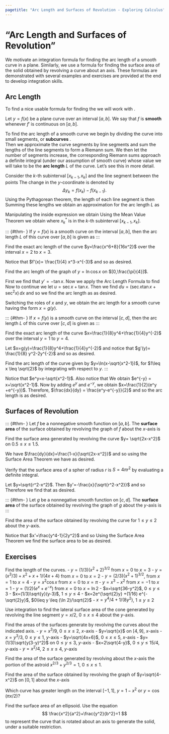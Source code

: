 ```yaml
---
pagetitle: "Arc Length and Surfaces of Revolution - Exploring Calculus"
---
```

# "Arc Length and Surfaces of Revolution"

We motivate an integration formula for finding the arc length of a smooth curve in a plane. Similarly, we use a formula for finding the surface area of the solid obtained by revolving a curve about an axis. These formulas are demonstrated with several examples and exercises are provided at the end to develop integration skills.

## Arc Length

To find a nice usable formula for finding the \emph{arc length of a curve} we will work with \emph{smooth curves}. 

::: {#def- } 
Let $y=f(x)$ be a plane curve over an interval $[a,b]$.
We say that $f$ is \index{smooth} **smooth**  whenever $f'$ is continuous on $[a,b]$. 
::: 

To  find the arc length of a smooth curve we begin by dividing the curve into small segments, or \index{subcurves} **subcurves** .  
Then we approximate the curve segments by line segments and sum the lengths of the line segments to form a Riemann sum. 
We then let the number of segments increase, the corresponding Riemann sums approach a definite integral (under our assumption of smooth curve) whose value we will take to be the \index{arc length} **arc length**  $L$ of the curve.
Let's see this in more detail. 

Consider the $k$-th subinterval $[x_{k-1}, x_k]$ and the line segment between the points
\begin{equation}
(x_{k-1}, f(x_{k-1}))
\qquad \text{and} \qquad 
(x_k, f(x_k)).
\end{equation}
The change in the $y$-coordinate is denoted by 
$$
\Delta y_k = f(x_k)-f(x_{k-1}).
$$
Using the Pythagorean theorem, the length of each line segment is then 
\begin{equation}
\label{pthm}
\sqrt{(\Delta x)^2+(\Delta y_k)^2} 
\qquad \text{ for $k=1,2, \ldots ,n$.}
\end{equation}
Summing these lengths we obtain an approximation for the arc length $L$ as 
\begin{equation}
\label{approx}
L\approx \sum_{k=1}^n \sqrt{(\Delta x)^2+(\Delta y_k)^2}. 
\end{equation}

\begin{figure}[H]
\centering
\includegraphics[width=250pt]{_includes/arc-length-and-surfaces-of-revolution-1.pdf}
\end{figure}

Manipulating the inside expression we obtain
\begin{equation}
L \approx \sum_{k=1}^n \sqrt{(\Delta x)^2\left(1+\left(\frac{\Delta y_k}{\Delta x}\right)^2\right)} 
= \sum_{k=1}^n \sqrt{1+\left(\frac{\Delta y_k}{\Delta x}\right)^2} \Delta x.
\end{equation}
Using the Mean Value Theorem we obtain
\begin{equation}
L \approx \sum_{k=1}^n \sqrt{1+ [f'(x_k^*)]^2} \Delta x
\end{equation}
where $x_k^*$ is in the $k$-th subinterval $[x_{k-1}, x_k]$.

::: {#thm- } \label{Arc Length}
If $y=f(x)$ is a smooth curve on the interval $[a,b]$, then the arc length $L$ of this curve over $[a,b]$ is given as 
\begin{equation}
\label{arclength}
L=\int_a^b \sqrt{1+[f'(x)]^2}\, dx.
\end{equation}
::: 

::: {#exm- } 
Find the exact arc length of the curve $y=\frac{x^6+8}{16x^2}$ over the interval $x=2$ to $x=3$.
::: 

::: {.solution }
Notice that $f'(x)= \frac{1}{4} x^3-x^{-3}$ and so 
\begin{align*}
L & = \int_2^3 \sqrt{1+ \left(\frac{1}{16} x^6-\frac{1}{2}+x^{-6}\right)} \, dx \\
& = \int_2^3 \sqrt{\left(\frac{1}{4}x^3+x^{-3}\right)^2} \, dx 
 = \int_2^3 \left(\frac{1}{4}x^3 + x^{-3}\right) \, dx = \frac{595}{144}.
\end{align*}
as desired.
::: 

::: {#exm- } 
Find the arc length of the graph of $y=\ln \cos x$ on $[0,\frac{\pi}{4}]$.
::: 

::: {.solution }
First we find that $y'=-\tan x$. 
Now we apply the Arc Length Formula to find
\begin{align*}
L & = \int_0^{\pi/4} \sqrt{1+(-\tan x)^2}\, dx
 = \int_0^{\pi/4} \sec x \, dx \\
& = \int_0^{\pi/4} \sec x \left(\frac{\sec x+\tan x}{\sec x+\tan x} \right) \, dx.
\end{align*}
Now to continue we let $u =\sec x+\tan x$. 
Then we find $du = (\sec x \tan x+\sec^2 x)\, dx$ and so we find the arc length as
\begin{align*}
L & = \int_1^{1+\sqrt{2}} \left(\frac{1}{u}\right) \, du = \ln (1+\sqrt{2})
\end{align*}
as desired.
::: 

Switching the roles of $x$ and $y$, we obtain the arc length for a smooth curve having the form $x=g(y)$. 

::: {#thm- } \label{Arc Length II}
If $x=f(y)$ is a smooth curve on the interval $[c,d]$, then the arc length $L$ of this curve over $[c,d]$ is given as 
\begin{equation}
L=\int_c^d \sqrt{1+[g'(y)]^2}\, dy.
\label{arclengtheq}
\end{equation}
::: 


::: {#exm- } 
Find the exact arc length of the curve $x=\frac{1}{8}y^4+\frac{1}{4}y^{-2}$ over the interval $y=1$ to $y=4$.
::: 

::: {.solution }
Let $x=g(y)=\frac{1}{8}y^4+\frac{1}{4}y^{-2}$ and notice that $g'(y)= \frac{1}{8} y^2-2y^{-2}$ and so 
\begin{align*}
L & = \int_1^4 \sqrt{1+\left(\frac{1}{4}y^6 -\frac{1}{2}+\frac{1}{4}y^{-6}\right)}\, dy \\
& = \int_1^4 \left(\frac{1}{2}y^3+\frac{1}{2} y^{-3}\right) \, dy
= \frac{2055}{64}
\end{align*}
as desired.
::: 

::: {#exm- } 
Find the arc length of the curve given by $y=\ln(x-\sqrt{x^2-1})$, for $1\leq x \leq \sqrt{2}$ by integrating wth respect to $y$. ::: 

::: {.solution }
Notice that $e^y=x-\sqrt{x^2-1}$. 
Also notice that 
\begin{equation}
e^{-y} = \frac{1}{x-\sqrt{x^2-1}} = \frac{1}{x-\sqrt{x^2-1}} \left(\frac{x+\sqrt{x^2-1}}{x+\sqrt{x^2-1}}\right)
\end{equation}
We obtain $e^{-y} = x+\sqrt{x^2-1}$.
Now by adding $e^y$ and $e^{-y}$, we obtain $x=\frac{1}{2}(e^y +e^{-y})$. 
Therefore, $\frac{dx}{dy} = \frac{e^y-e^{-y}}{2}$ and so the arc length is
\begin{align*}
L & = \int_{\ln(\sqrt{2}-1)}^0 \sqrt{1+\left(\frac{e^y-e^{-y}}{2}\right)^2}\, dy 
= \left.\left(\frac{e^y-e^{-y}}{2}\right)\right|^0_{\ln (\sqrt{2}-1)} = 1
\end{align*}
as desired. 
::: 


## Surfaces of Revolution

::: {#thm- } \label{Surface Area}
Let $f$ be a nonnegative smooth function on $[a,b]$. 
The \index{surface area} **surface area**  of the surface obtained by revolving the graph of $f$ about the $x$-axis is
\begin{equation}
S=2\pi \int_a^b f(x) \sqrt{1+[f'(x)]^2} \, dx.
\end{equation}
::: 

::: {#exm- } 
Find the surface area generated by revolving the curve $y= \sqrt{2x-x^2}$ on $0.5\leq x \leq 1.5$. 
::: 

::: {.solution }
We have $\frac{dy}{dx}=\frac{1-x}{\sqrt{2x-x^2}}$ and so using the Surface Area Theorem we have 
\begin{align*}
S & = \int_{0.5}^{1.5} 2\pi \sqrt{2x-x^2} \sqrt{1+\frac{(1-x)^2}{2x-x^2}}\, dx \\
& = 2\pi \int_{0.5}^{1.5}  \sqrt{2x-x^2} \left(\frac{\sqrt{2x-x^2+1-2x+x^2}}{\sqrt{2x-x^2}}\right) \, dx \\
& = 2\pi \int_{0.5}^{1.5} \, dx = 2\pi
\end{align*}
as desired. 
::: 

::: {#exm- } 
Verify that the surface area of a spher of radius $r$ is $S=4\pi r^2$ by evaluating a definite integral. 
::: 

::: {.solution }
Let $y=\sqrt{r^2-x^2}$. 
Then $y'=-\frac{x}{\sqrt{r^2-x^2}}$ and so 
\begin{equation}
1+(y')^2 = \frac{r}{r^2-x^2}. 
\end{equation}
Therefore we find that 
\begin{equation}
S = 2\pi \int_{-r}^r y \left(\frac{r}{\sqrt{r^2-x^2}}\right)\, dx = 2\pi r \int_{-r}^r \, dx = 4\pi r^2
\end{equation}
as desired. 
::: 


::: {#thm- } \label{Surface Area II}
Let $g$ be a nonnegative smooth function on $[c,d]$. 
The \index{surface area} **surface area**  of the surface obtained by revolving the graph of $g$ about the $y$-axis is
\begin{equation}
S=2\pi \int_c^d f(y) \sqrt{1+[g'(y)]^2} \, dy.
\end{equation}
::: 

::: {#exm- } 
Find the area of the surface obtained by revolving the curve 
\begin{equation}
x=\frac{1}{6} y^3+\frac{1}{2y}
\end{equation}
for $1\leq y \leq 2$ about the $y$-axis. 
::: 

::: {.solution }
Notice that $x'=\frac{y^4-1}{2y^2}$ and so 
\begin{equation}
1 +  (x')^2 = 1+\frac{(y^4-1)^2}{4y^4} = \frac{(y^4+1)^2}{4y^4}
\end{equation}
Using the Surface Area Theorem we find the surface area to be
\begin{align*}
S & = \pi \int_1^2 \left(\frac{y^3}{6}+\frac{1}{2y}\right)\left(y^2+\frac{1}{y^2}\right) \, dy \\
& = \pi \int_1^2 \left(\frac{y^5}{6}+\frac{2y}{3}+\frac{1}{2y^3}\right) \, dy = \frac{47\pi}{16}
\end{align*}
as desired.
::: 




## Exercises

::: {#exr- } 
Find the length of the curves. 
 - $y=(1/3)(x^2+2)^{3/2}$ from $x=0$ to $x=3$
- $y=(x^3/3)+x^2+x+1/(4x+4)$ from $x=0$ to $x=2$
- $y=(2/3) (x^2+1)^{3/2}$, from $x=1$ to $x=4$
- $y=x^2\cos x$ from $x=0$ to $x=\pi$
- $y=x^3-x^2$ from $x=-1$ to $x=1$
- $y=(1/2)(e^x + e^{-x})$ from $x=0$ to $x=\ln 2$
- $x=\sqrt{36-y^2}$, $0\leq y \leq 3$
- $x=(1/3)\sqrt{y}(y-3)$, $1\leq y \leq 4$
- $x=2e^{\sqrt{2}y} +(1/16) e^{-\sqrt{2}y}$, $0\leq y \leq (\ln 2)/\sqrt{2}$
- $x=y^4/4+1/(8y^2)$, $1\leq y \leq 2$
 
::: 


::: {#exr- } 
Use integration to find the lateral surface area of the cone generated by revolving the line segment $y=x/2$, $0\leq x \leq 4$ about the $y$-axis. 
::: 

::: {#exr- } 
Find the areas of the surfaces generate by revolving the curves about the indicated axis. 
 - $y=x^3/9$, $0\leq x \leq 2$, $x$-axis
- $y=\sqrt{x}$ on $[4,9]$, $x$-axis
- $x=y^3/3$, $0\leq y \leq 1$, $y$-axis
- $y=\sqrt{4x+6}$, $0\leq x \leq 5$, $x$-axis
- $y=(1/3)\sqrt{y(3-y)^2}$ on $0\leq y \leq 3$, $y$-axis
- $x=2\sqrt{4-y}$, $0\leq y \leq 15/4$, $y$-axis
- $y=x^2/4$, $2\leq x \leq 4$, $y$-axis
 
::: 

::: {#exr- } 
Find the area of the surface generated by revolving about the $x$-axis the portion of the astroid $x^{2/3}+y^{2/3}=1$, $0\leq x \leq 1$. 
::: 

::: {#exr- } 
Find the area of the surface obtained by revolving the graph of $y=\sqrt{4-x^2}$ on $[0,1]$ about the $x$-axis 
::: 

::: {#exr- } 
Which curve has greater length on the interval $[-1,1]$, $y=1-x^2$ or $y=\cos(\pi x/2)$? 
::: 

::: {#exr- } 
Find the surface area of an ellipsoid. 
Use the equation 
$$
\frac{x^2}{a^2}+\frac{y^2}{b^2}=1
$$ 
to represent the curve that is rotated about an axis to generate the solid, under a suitable restriction.  
::: 



